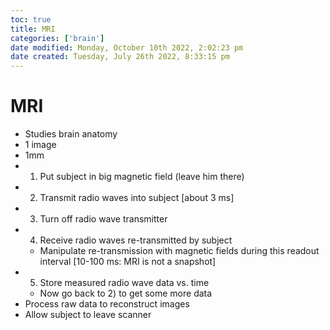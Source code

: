 ```yaml
---
toc: true
title: MRI
categories: ['brain']
date modified: Monday, October 10th 2022, 2:02:23 pm
date created: Tuesday, July 26th 2022, 8:33:15 pm
---
```


# MRI
- Studies brain anatomy
- 1 image
- 1mm
- 1) Put subject in big magnetic field (leave him there)  
- 2) Transmit radio waves into subject [about 3 ms]  
- 3) Turn off radio wave transmitter  
- 4) Receive radio waves re-transmitted by subject  
	- Manipulate re-transmission with magnetic fields during this readout interval [10-100 ms: MRI is not a snapshot]  
- 5) Store measured radio wave data vs. time  
	- Now go back to 2) to get some more data  
- Process raw data to reconstruct images  
- Allow subject to leave scanner



